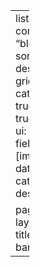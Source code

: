 ---
listing:
  contents: "blog/*/*.qmd"
  sort: "date desc"
  type: grid
  categories: true
  sort-ui: true
  filter-ui: true
  fields: [image, date, title, categories, description]
  
page-layout: full
title-block-banner: true
---